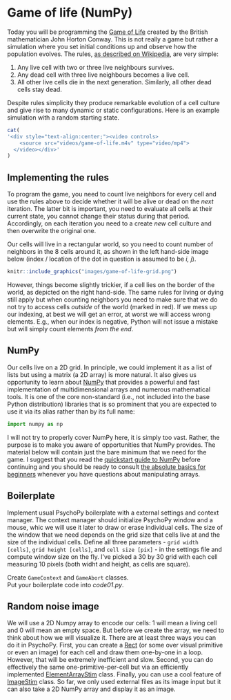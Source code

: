 # Game of life (NumPy)

Today you will be programming the [Game of Life](https://en.wikipedia.org/wiki/Conway%27s_Game_of_Life) created by the British mathematician John Horton Conway. This is not really a game but rather a simulation where you set initial conditions up and observe how the population evolves. The rules, [as described on Wikipedia](https://en.wikipedia.org/wiki/Conway%27s_Game_of_Life), are very simple:

1. Any live cell with two or three live neighbours survives.
2. Any dead cell with three live neighbours becomes a live cell.
3. All other live cells die in the next generation. Similarly, all other dead cells stay dead.

Despite rules simplicity they produce remarkable evolution of a cell culture and give rise to many dynamic or static configurations. Here is an example simulation with a random starting state.

```r
cat(
'<div style="text-align:center;"><video controls>
    <source src="videos/game-of-life.m4v" type="video/mp4"> 
  </video></div>'
)
```

## Implementing  the rules
To program the game, you need to count live neighbors for every cell and use the rules above to decide whether it will be alive or dead on the _next_ iteration. The latter bit is important, you need to evaluate all cells at their current state, you cannot change their status during that period. Accordingly, on each iteration you need to a create _new_ cell culture and then overwrite the original one.

Our cells will live in a rectangular world, so you need to count number of neighbors in the 8 cells around it, as shown in the left hand-side image below (index / location of the dot in question is assumed to be _i, j_).

```r
knitr::include_graphics("images/game-of-life-grid.png")
```

However, things become slightly trickier, if a cell lies on the border of the world, as depicted on the right hand-side. The same rules for living or dying still apply but when counting neighbors you need to make sure that we do not try to access cells _outside_ of the world (marked in red). If we mess up our indexing, at best we will get an error, at worst we will access wrong elements. E.g., when our index is negative, Python will not issue a mistake but will simply count elements _from the end_.

## NumPy

Our cells live on a 2D grid. In principle, we could implement it as a list of lists but using a matrix (a 2D array) is more natural. It also gives us opportunity to learn about [NumPy](https://numpy.org/) that provides a powerful and fast implementation of multidimensional arrays and numerous mathematical tools. It is one of the core non-standard (i.e., not included into the base Python distribution) libraries that is so prominent that you are expected to use it via its alias rather than by its full name:
```python
import numpy as np
```

I will not try to properly cover NumPy here, it is simply too vast. Rather, the purpose is to make you aware of opportunities that NumPy provides. The material below will contain just the bare minimum that we need for the game. I suggest that you read the [quickstart guide to NumPy](quickstart.html) before continuing and you should be ready to consult [the absolute basics for beginners](https://numpy.org/doc/stable/user/absolute_beginners.html) whenever you have questions about manipulating arrays.

## Boilerplate
Implement usual PsychoPy boilerplate with a external settings and context manager. The context manager should initialize PsychoPy window and a mouse, whic we will use it later to draw or erase individual cells. The size of the window that we need depends on the grid size that cells live at and the size of the individual cells. Define all three parameters - `grid width [cells]`, `grid height [cells]`, and `cell size [pix]` - in the settings file and compute window size on the fly. I've picked a 30 by 30 grid with each cell measuring 10 pixels (both widht and height, as cells are square).

::: {.rmdnote .program}
Create `GameContext` and `GameAbort` classes.<br/>
Put your boilerplate code into _code01.py_.
:::

## Random noise image
We will use a 2D Numpy array to encode our cells: $1$ will mean a living cell and $0$ will mean an empty space. But before we create the array, we need to think about how we will visualize it. There are at least three ways you can do it in PsychoPy. First, you can create a [Rect](https://psychopy.org/api/visual/rect.html#psychopy.visual.rect.Rect) (or some over visual primitive or even an image) for each cell and draw them one-by-one in a loop. However, that will be extremely inefficient and slow. Second, you can do effectively the same one-primitive-per-cell but via an efficiently implemented [ElementArrayStim](https://psychopy.org/api/visual/elementarraystim.html#psychopy.visual.ElementArrayStim) class. Finally, you can use a cool feature of [ImageStim](https://psychopy.org/api/visual/imagestim.html#psychopy.visual.ImageStim) class. So far, we only used external files as its image input but it can also take a 2D NumPy array and display it as an image.
